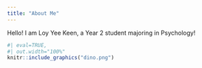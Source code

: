 ```yaml
---
title: "About Me"
---
```


Hello! I am Loy Yee Keen, a Year 2 student majoring in Psychology! 


```r
#| eval=TRUE,
#| out.width="100%"
knitr::include_graphics("dino.png")
```
